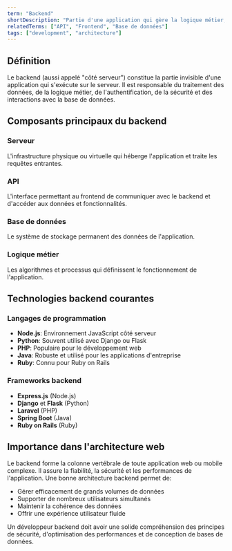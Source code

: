 ```yaml
---
term: "Backend"
shortDescription: "Partie d'une application qui gère la logique métier, la base de données et le traitement des données côté serveur"
relatedTerms: ["API", "Frontend", "Base de données"]
tags: ["development", "architecture"]
---
```


## Définition

Le backend (aussi appelé "côté serveur") constitue la partie invisible d'une application qui s'exécute sur le serveur. Il est responsable du traitement des données, de la logique métier, de l'authentification, de la sécurité et des interactions avec la base de données.

## Composants principaux du backend

### Serveur
L'infrastructure physique ou virtuelle qui héberge l'application et traite les requêtes entrantes.

### API
L'interface permettant au frontend de communiquer avec le backend et d'accéder aux données et fonctionnalités.

### Base de données
Le système de stockage permanent des données de l'application.

### Logique métier
Les algorithmes et processus qui définissent le fonctionnement de l'application.

## Technologies backend courantes

### Langages de programmation
- **Node.js**: Environnement JavaScript côté serveur
- **Python**: Souvent utilisé avec Django ou Flask
- **PHP**: Populaire pour le développement web
- **Java**: Robuste et utilisé pour les applications d'entreprise
- **Ruby**: Connu pour Ruby on Rails

### Frameworks backend
- **Express.js** (Node.js)
- **Django** et **Flask** (Python)
- **Laravel** (PHP)
- **Spring Boot** (Java)
- **Ruby on Rails** (Ruby)

## Importance dans l'architecture web

Le backend forme la colonne vertébrale de toute application web ou mobile complexe. Il assure la fiabilité, la sécurité et les performances de l'application. Une bonne architecture backend permet de:

- Gérer efficacement de grands volumes de données
- Supporter de nombreux utilisateurs simultanés
- Maintenir la cohérence des données
- Offrir une expérience utilisateur fluide

Un développeur backend doit avoir une solide compréhension des principes de sécurité, d'optimisation des performances et de conception de bases de données.